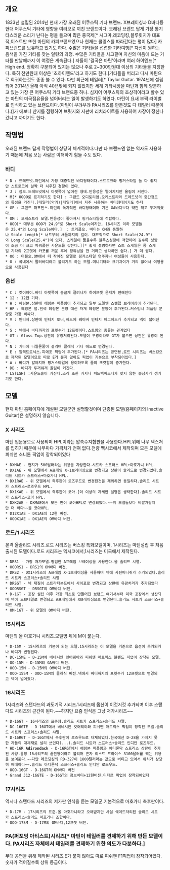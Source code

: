== 개요 ==
1833년 설립된 2014년 현재 가장 오래된 어쿠스틱 기타 브랜드. X브레이싱과 D바디등 현대 어쿠스틱 기타에 영향을 여러모로 끼친 브랜드이다. 오래된 브랜드 답게 가장 통기타스러운 소리가 난다는 평을 들으며 많은 중국제[* 시그마,레코딩킹,블루릿지가 대표적,이스트만 또한 마틴의 카피브랜드였으나 현재는 콜링스를 따라간다는 평이 많다] 카피브랜드를 보유하고 있기도 하다. 수많은 기타들을 섭렵한 기타여행[* 자신이 원하는 음색을 가진 기타를 찾는 일련의 과정. 수많은 기타들을 사고팔며 자신의 마음에 드는 기타를 만날때까지 이 여정은 계속된다.] 자들이 '결국은 마틴'이라며 여러 하이엔드[* High end. 정확히 구분되어 있지는 않으나 주로 2~300만원대 이상의 기타들을 지칭한다. 특히 천만원대 이상은 '초하이엔드'라고 하기도 한다.]기타들을 버리고 다시 마틴으로 회귀하는것도 종종 볼 수 있다. 다만 최근에 테일러[* Taylor Guitar. 1974년에 설립되어 2014년 올해 아직 40년밖에 되지 않았지만 세계 기타시장을 마틴과 함께 양분하고 있는 가장 큰 어쿠스틱 기타 브랜드중 하나. 심지어 어쿠스틱의 조상격이라고 할수 있는 마틴의 미국점유율을 넘어버리는 일이 발생하기도 하였다. 마틴이 요새 부쩍 라이벌로 인식하고 있는 브랜드이다.(마틴이 부랴부랴 PA시리즈를 만든것도 다 테일러 때문이다.)]가 에보니 산지를 점령하여 브릿지와 지판에 리치라이트를 사용하여 사장이 정신나갔냐고 까이기도 한다. 
== 작명법 ==
오래된 브랜드 답게 작명법이 상당히 체계적이다.다만 타 브랜드엔 없는 약자도 사용하기 때문에 처음 보는 사람은 이해하기 힘들 수도 있다.
=== 바디 ===
 * D : 드레드넛.마틴에서 가장 대중적인 바디형태이다.스트로크와 핑거스타일 둘 다 좋지만 스트로크에 살짝 더 치우친 경향이 있다.
 * J : 점보.드레드넛에서 아랫쪽이 넓어진 형태.반응성은 떨어지지만 울림이 커진다.
 * M[* OOOO로 표기하기도 한다] : 그랜드 오디토리엄.오케스트라와 드레드넛의 중간정도의 특성을 가진다.[테일러(악기)|테일러]에서 자주 사용하는 바디형태이기도 하다
 * GP : 그랜드 퍼포먼스.마틴의 독자적인 바디형태이며 기본 GA바디보다 약간 작고 두꺼워졌다.
 * OM : 오케스트라 모델.반응성이 좋아져서 핑거스타일에 적합하다.
 * OOO[* 대부분 OOO가 24.9"로 Short Scale이지만, 16시리즈 이하 모델들은 25.4"의 Long Scale이다.]  : 트리플오. 바디는 OM과 동일하나 Scale Length[* 너트부터 새들까지의 길이. 대표적으로 Short Scale(24.9")와 Long Scale(25.4")이 있다. 스케일이 짧을수록 블루스성향에 적합하며 길수록 성량이 조금 더 크고 파워풀한 사운드를 갖는다.][* 쉽게 설명하자면 쇼트 스케일은 롱 스케일 기타의 2프렛에 카포를 끼운 후에 정튜닝을 한 거라고 생각하면 쉽다.] 가 더 짧다.
 * OO : 더블오.OM에서 더 작아진 모델로 핑거스타일 연주자나 여성들이 사용한다.
 * O : 국내에서 팔러바디라고 불리기도 하는 모델.미니기타와 크기차이가 거의 없어서 여행용으로 사용된다
=== 옵션 ===
 * C : 컷어웨이.바디 아랫쪽이 둥글게 잘려나가 하이프렛 운지가 편해진다
 * 12 : 12현 기타.
 * H : 헤링본.상판에 헤링본 퍼플링이 추가되고 일부 모델엔 스캘럽 브레이싱이 추가된다.
 * HP : 헤링본 펄.흰색 헤링본 문양 대신 자개 헤링본 문양이 추가된다.커스텀시 퍼플링 문양중 가장 비싸다.
 * V : 빈티지.상판에 빈티지 토너,헤드에 웨이버 빈티지 페그헤드가 추가되고 넥이 넓어진다.
 * S : 넥에서 바디까지의 프렛수가 12프렛이다.스트링의 종류는 관계없다
 * GT : Gloss Top.상판이 유광처리된다.모델이 무광이라도 GT가 붙으면 상판은 유광이 된다.
 * N : 기타에 나일론줄이 걸리며 클래식 기타 헤드로 변경된다.
 * E : 일렉트로닉스.피에조 픽업이 추가된다.[* PA시리즈는 공연용,로드 시리즈는 버스킹으로 제작된 모델이므로 따로 E가 붙지 않아도 픽업이 기본으로 부착되어있다.]
 * A : 바디가 얇아지며 핑거스타일에 용이하도록 줄의 또렷함이 증가한다.
 * DB : 바디가 두꺼워져 울림이 커진다.
 * LS(LSH) :사운드홀이 커진다.소리 또한 커지나 피드백버스터가 맞지 않는 불상사가 생기기도 한다.
== 모델 ==
현재 마틴 홈페이지에 개설된 모델군만 설명할것이며 단종된 모델(홈페이지의 Inactive Guitar)은 설명하지 않습니다.
=== X 시리즈 ===
마틴 입문용으로 사용되며 HPL이라는 압축수지합판을 사용한다.HPL위에 나무 텍스쳐를 입히기 때문에 나무마다 가격차가 전혀 없다.전량 멕시코에서 제작되며 모든 모델에 피쉬맨 소니톤 픽업이 장착되어있다
 * DXMAE - 현지가 500달러라는 위용을 자랑한다.시트카 스프러스 HPL+마호가니 HPL.
 * DX1AE - 위 모델에서 A프레임 X-1브레이싱으로 변경되고 상판이 솔리드로 변경되었다.솔리드 시트카 스프러스+마호가니 HPL.
 * DX1RAE - 위 모델에서 측후판이 로즈우드로 변경된것을 제외하면 동일하다.솔리드 시트카 스프러스+로즈우드 HPL.
 * DX1KAE - 위 모델에서 측후판이 코아.[더 이상의 자세한 설명은 생략한다].솔리드 시트카 스프러스+코아 HPL.
 * DXK2AE - DXMAE에서 모든 판이 코아HPL로 변경되었다.~~위 모델들보다 비쌀거같지만 더 싸다~~올 코아HPL.
 * D12X1AE - DX1AE의 12현 버전.
 * OOOX1AE - DX1AE의 OM바디 버전.
=== 로드/1 시리즈 ===
본격 올솔리드 시리즈.로드 시리즈는 버스킹 특화모델이며, 1시리즈는 마틴설립 후 처음 출시된 모델이다.로드 시리즈는 멕시코에서,1시리즈는 미국에서 제작된다.
 * DRS1 - 가장 저가모델.평범한 A프레임 브레이싱을 사용한다.올 솔리드 샤펠.
 * OOORS1 - DRS1의 OM바디 버전.
 * DRS2 - DX1시리즈의 A프레임 X-1브레이싱을 사용하며 넥에 사틴피니쉬가 추가되었다.솔리드 시트카 스프러스+솔리드 샤펠
 * DRSGT - 넥 재질이 스트라타본드에서 사이포로 변경되고 상판에 유광처리가 추가되었다
 * OOORSGT - DRSGT의 OM바디 버전.
 * D-1GT - 공장 설립 이후 가장 최초로 만들어진 브랜드.여기서부터 미국 공장에서 생산되며 넥이 도브테일로 변경되고 A프레임에서 X브레이싱으로 변경된다.솔리드 시트카 스프러스+솔리드 샤펠.
 * OM-1GT - 위 모델의 OM바디 버전.
=== 15시리즈 ===
마틴의 올 마호가니 시리즈.모델명 뒤에 M이 붙는다.
 * D-15M - 15시리즈의 기본이 되는 모델.15시리즈는 이 모델을 기준으로 옵션이 추가되거나 바디가 변형된다.
 * DC-15ME - D-15M에 베네시안 컷어웨이와 피쉬맨 매트릭스 블렌드 픽업이 장착된 모델.
 * OO-15M - D-15M의 GA바디 버전.
 * OOO-15M - D-15M의 OM바디 버전.
 * OOO-15SM - OOO-15M의 클래식 버전.넥에서 바디까지의 프렛수가 12프렛으로 변경되고 넥이 넓어졌다.
=== 16시리즈 ===
1시리즈와 스탠다드의 과도기적 시리즈.1시리즈에 옵션이 이것저것 추가되며 이후 스탠다드 시리즈의 근간이 된다.~~하지만 요즘 인식은 그냥 저가시리즈~~
 * D-16GT - 16시리즈의 표준형.솔리드 시트카 스프러스+솔리드 샤펠.
 * DC-16GTE - D-16GT에서 베네시안 컷어웨이와 피쉬맨 매트릭스 픽업이 장착된 모델.솔리드 시트카 스프러스+솔리드 샤펠.
 * D-16RGT - D-16GT에서 측후판이 로즈우드로 대체되었다.한국에선 D-28을 가지지 못한 자들의 대체재로 널리 쓰인다(...).솔리드 시트카 스프러스+솔리드 인디안 로즈우드.
 * HD-16R '''Adirondack''' - D-16RGT에서 헤링본 퍼플링과 아디론닥 스프러스 상판이 추가된 사양.통칭 16시리즈의 끝판왕이라고 불리며 혼자 리스트 프라이스 3100달러를 찍는 위용을 보여준다.~~다만 레코딩킹의 RD-327이 1800달러라는 값으로 버티고 있어서 위치가 상당히 애매하다~~.솔리드 아디론닥 스프러스+솔리드 인디안 로즈우드.
 * OOO-16GT - D-16GT의 OM바디 버전
 * Grand J12-16GTE - D-16GT의 점보바디+12현버전.디타르 픽업이 장착되어있다
=== 17시리즈 ===
역시나 스탠다드 시리즈의 저가판 인식을 듣는 모델군.기본적으로 마호가니 측후판이다.
 * D-17M - 17시리즈의 표준.올 마호가니라고 오해받지만 사실 쉐이드처리된 솔리드 시트카 스프러스+솔리드 마호가니 조합이다.
 * OOO-17SM - D-17M의 OM바디,12프렛 버전.
=== PA(퍼포밍 아티스트)시리즈[* 마틴이 테일러를 견제하기 위해 만든 모델이다. PA시리즈 자체에서 테일러를 견제하기 위한 의도가 다분하다.] ===
무대 공연을 위해 제작된 시리즈.E가 붙지 않아도 따로 피쉬맨 F1픽업이 장착되어있다.숫자가 적어질수록 상위 등급이다.

